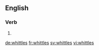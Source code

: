 
==English==

===Verb===
{{head|en}}

# {{en-third-person singular of|whittle}}

[[de:whittles]]
[[fr:whittles]]
[[sv:whittles]]
[[vi:whittles]]